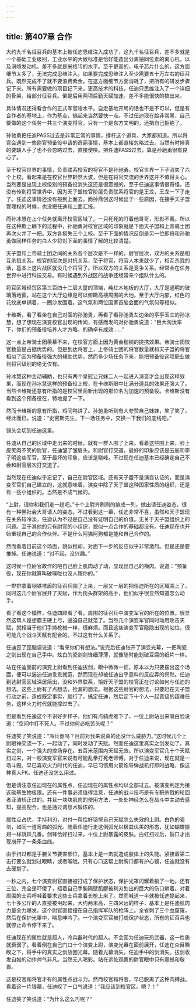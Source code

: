 ```yaml
---
---
---
```

title: 第407章 合作
---



大约九千名征召兵的基本上被任迪思维注入成功了，这九千名征召兵，差不多就是一个基础工业级别，工业水平的大致标准是恰好能造出分离铀同位素的离心机，以及涡喷发动机。差不多就是米格15的水平。至于更高的，电子芯片什么的，这方面细节太多了，无法完成思维注入。如果要完成思维注入至少需要五十万左右的征召兵。既然完成不了就不要浪费紫金，在这方面细节方面消耗了，把所有的研发步骤记下来。所有需要做的项目记下来，更高技术的科技，任迪只思维注入了一个详细的骨架，给部分征召兵。倒是后用两项后勤天赋加速。差不多能很快的搞出来。

具体情况还得看合作的正式军官啥水平。自走基地开局的话也不是不可以，但是有合作者的基地上，作为基点，搞起来当然要快一点。不过任迪现在脸非常黑，自己要做的这个任务一共三个演变将官，只有一个是东方文明的，还把自己拒绝了。

孙驰勇把任迪PASS过去是非常正常的事情，撑杆这个道具，大家都知道。所以将官会遇到一些尉官预备役申请的奇葩事情，基本上都直接忽略过去。当然有时候真的要缺人手了也不会忽略过去，直接使唤。把任迪PASS过去，算是孙驰勇很有良心了。

至于校官世界的事情，负责联系校官的将官不是孙驰勇。校官世界一下子消失了六个上校，看起来是在校官世界轩然大波，但是在将官交流的世界这并不值得关心。当然要是出现上校级别的预备役消失这还是很震撼的。至于任迪这事情很奇怪，还没有传到将官世界中，因为天子盟校官阶层负责联系将官的是王龙，王龙一下子走了。任迪这事情还没有报到上面去。而孙鼎创这时候出于一些原因，在接手天子盟管理权的时候，也没把任迪和上面汇报。

而孙冰慧在上个任务就离开校官区域了。一只死死的盯着他哥哥，形影不离。所以在这种欺上瞒下的过程中，孙驰勇对校官区域的印象就是下面天子盟和上帝骑士团再次火并了一把。双方各损失三个上校。至于下面的情况反倒是另一位即将和孙驰勇做同样任务的白人少将对下面的事情了解的比较清楚。

天子盟和上帝骑士团之间的关系各个层次是不一样的，尉官层次，双方的关系是相互杀戮关系。校官的层次是对抗关系，至于将官，将官人本来就少了，相互杀戮的话，基本上这片战区就没几个将官了。所以双方的关系是竞争关系。经常会在任务世界中进行科技交易。有时候遇到外战区的战争还经常来个组队什么的。

将官区域经贸区第三百四十二层大厦的顶端，纯红木地板的大厅，大厅是通明的玻璃落地窗，站在这个大厅边缘是可以俯瞰高楼周围的大地。至于大厅内部，红色的花纹底单铺着，一圈沙发围着。这气氛和两位国家首脑会面的气氛何等相似。

卡维斯，看了看坐在自己对面的孙驰勇，再看了看孙驰勇左边坐的亭亭玉立的孙冰慧，想了想现在演变校官出现的传闻，有感而发的对孙驰勇说道：“巨大淘汰率下，你们的预备役培养人才方略，的确卓有成效……”

这一点上帝骑士团羡慕不来，在校官方面上因为黄金枷锁的提携效果。帝骑士团校官数量是占据优势的。但是到达将官上，上帝骑士团的将官数量就和天子盟的将官相似了因为预备役强大的辅助优势。然而多少场任务下来，能把预备役这项职业做到将官级别的绝无仅有。

孙冰慧这种主动辅助，也只有两个皇冠让兄妹二人一起进入演变才会出现这样效果，而现在孙冰慧这样的预备役上校，在卡维斯眼中比满分道具的效果还强大了。当然卡维斯还意有所指的是校官里面新出现的那位名为加速的预备役。卡维斯没有看到这个预备役在，特地提了一下。

然而卡维斯的意有所指，鸡同鸭讲了。孙驰勇听到有人夸赞自己妹妹，笑了笑了，经此而已。说道：“史密斯先生，下一场任务中，交换一下我们的底线吧。”

镜头会切到任迪这里。

任迪从自己的区域中走出来的时候，就有一群人围了上来。看着这些围上来，脸上皮笑肉不笑的尉官，任迪皱了皱眉头。和尉官打交道，最好的印象应该是云辰和李子明这些军官。至于最坏的印象，应该是晓峰。不过现在任迪基本已经确定自己不会和尉官层次打交道了。

当然现在任迪似乎忘记了，自己在尉官区域。还有天子盟不是演变认证的，而是演变军官们自己建立的，这就意味着，演变中除了天子盟这种国家性质的组织，还是有一些小组织的。当然是不成气候的。

“上尉，请你和我们走一趟吧。”十个上尉齐刷刷的排成一列，做出请任迪姿态。很有一种黑社会大哥请人的姿态。不过看到这一幕，任迪非常不喜，虽然和天子盟现在关系较冷淡，任迪认为不过是自己没有证明自己的价值。无关于天子盟组织上的问题。至于其他的只有尉官的小组织，貌似一点合作的基础都没有。任迪现在也开始重视自己的合作伙伴。不是什么阿猫阿狗都是能和自己合作的。

然而看着目前这个场面，貌似推却。对面下一步的反应似乎非常激烈。但是还是要推掉。任迪说道：“对不起，没兴趣。”

这时候一位尉官故作的吧自己脸上肌肉动了动，显现出自己的横肉。说道：“预备役，现在你就算叫破喉咙也没人理你的。”

一排排拿着钢铁塔盾的征召兵围了上来，一层又一层的把任迪所在的区域围上了。同时这几个尉官展开了天赋，作为街头群架的高手，他们似乎很显然知道怎么动手。

看了看这个模样，任迪四顾看了看，周围的征召兵中演变军官的所在的位置。很显然这帮人是想霸王硬上弓，逼迫自己就范了。当然几个演变军官同时动用攻击天赋，就相当于他们手持枪械一样，很麻烦。而且这些演变军官隐隐出现的站位，很可能几个战斗天赋有配合的。不过这有什么关系了。

任迪歪了歪脑袋说道：“看来你们有想法。”说完后任迪张开了演变光幕，一把陶瓷之剑出现在自己手中。炫白的瓷剑剑锋细薄薄，就像随时能划破豆腐的纸片一样。

站在任迪面前的演变上尉看到任迪拔剑，眼中微微一怔，原本以为只要摆出这个场面，便可以逼迫任迪乖乖就范，然而现在却被任迪出乎意料的反应弄的愕然。任迪到达尉官区域深居简出，没和外界联系，恰好天子盟的校官正在讨论如何与任迪的想法。这些上尉有了点想法，捡漏的想法。根据这些尉官的想法，只要赶在天子盟行动之前，造成既定事实，就行了，搞定任迪，然后定下十个人一起晋级的超难任务，这样火力时代就能撑过去了。

但是看到任迪这个不识好歹样子，他们有点骑虎难下了，一位上尉站出来唱白脸说道：“空间中打不死人。不过你何必吃苦头呢？”

任迪笑了笑说道：“冷兵器吗？目前对我来说真的还没什么威胁力。”这时候几个上尉眼神交流一下，一起动了，同时发动了天赋。然而任迪这里真实之剑发动了。真实之剑，一个强大的控场存在。五百米范围内天赋无效。所以演变军官几十个天赋扫过来，对一般演变军官来说有可能乱拳打死老师傅。对于任迪来说，现在就是一场斗殴。早已喜欢火力时代的任迪，早已习惯用火箭炮导弹战机打即时战略，像这种真人PK。任迪还没怎么用过。

但是请注意任迪现在的属性点，任迪现在的属性点均以全部过五。被演变判定为接近碳基生物极限。还有一件事必须值得注意，任迪的战斗技巧是有专职杀戮的轮回者亚涛矫正过的。并且一块块肌肉的使用方法，一处处神经怎么在战斗中主动去感知，提高配合，也是通过调息术锻炼的。

属性点占优，手持利刃，对付一帮恰好错愕自己天赋怎么失效的上尉。白色的瓷剑，如同一道弯曲的弧光。随着任迪行走这倒弧光以极其优美的形态，犹如蝴蝶振翅一样跳跃几番。剑锋恰好扫过来，十位上尉暴露的皮肤。白虹扫过后，裂口才出现崩开了一条条血线。

由于扫过都是手腕关节要害部位，基本上是一击就造成肢体上的失能。紧接着第二击打要么就划过眼睛，或者喉咙。只有心口这帮上尉胸口都有护心镜，任迪就没有去硬划了。

一秒之内，七个演变尉官直接被打成了保护状态，保护光罩闪耀着躺了一地。还有三位，完全是吓傻了，捂着自己手腕隔壁肌腱被利刃划出的巨大的伤口躺着。对着周围的士兵呼喊着要求这些士兵拿着长枪上来了。然而喊道一半就被任迪提起来，七十多公斤的人直接被甩起来，大约两米高，三四米远的样子，基本上是任迪肌肉力量全力爆发。这个尉官直接撞在自己指挥军队的枪阵上。全省刺了三个血窟窿，然后在保护光罩中，喘息呻吟了。一个演变军官被打成保护状态，所有的征召兵也就停止命令停下来了。

任迪现在的属性就是超人，冷兵器时代的超人。不会因为任迪玩热武器，这一性质就衰弱了。看着倒在自己门口十个演变上尉，演变光幕在面前展开，任迪在众目睽睽之下，将手中的真实之剑放回光幕。随着光幕消失，任迪手中的剑消失。拔剑收发自如的动作帅气非凡。当然无人喝彩。站在远处观察的尉官眼中只有震撼和敬畏。

这是校官和将官才有的属性点战斗力。然而校官和将官，早已脱离了这种肉搏战。看着这一片狼藉，任迪叹了一口气说道：“我应该到校官区。嗯？！”

任迪笑了笑说道：“为什么这么巧呢？”
